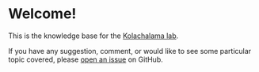 # Welcome!
This is the knowledge base for the [Kolachalama lab](https://vkola-lab.github.io/).

If you have any suggestion, comment, or would like to see some particular topic covered, please [open an issue](https://github.com/vkola-lab/vkola-lab-docs/issues) on GitHub.
